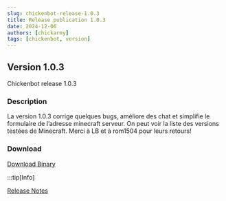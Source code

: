 ---
slug: chickenbot-release-1.0.3
title: Release publication 1.0.3
date: 2024-12-06
authors: [chickarmy]
tags: [chickenbot, version]
---

## Version 1.0.3

Chickenbot release 1.0.3

<!-- truncate -->

### Description
La version 1.0.3 corrige quelques bugs, améliore des chat
et simplifie le formulaire de l’adresse minecraft serveur.
On peut voir la liste des versions testées de Minecraft.
Merci à LB et à rom1504 pour leurs retours!


### Download
[Download Binary](https://github.com/chickarmy/chickenbot-web/releases/download/v1.0.3/chicken-bot.exe)

:::tip[Info]

[Release Notes](https://github.com/chickarmy/chickenbot-web/releases/tag/v1.0.3)
